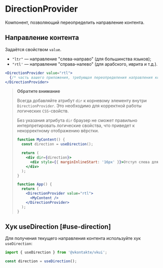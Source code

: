 <Overview>

# DirectionProvider

Компонент, позволяющий переопределить направление контента.

</Overview>

## Направление контента

Задаётся свойством `value`.

- `"ltr"` — направление "слева-направо" (для большинства языков);
- `"rtl'` — направление "справа-налево" (для арабского, иврита и т.д.).

```jsx
<DirectionProvider value="rtl">
  {/* часть вашего приложения, требующая переопределения направления контента */}
</DirectionProvider>
```

> **Обратите внимание**
>
> Всегда добавляйте атрибут `dir` к корневому элементу внутри `DirectionProvider`.
> Это необходимо для корректной работы логических `CSS`-свойств.
>
> Без указания атрибута `dir` браузер не сможет правильно интерпретировать логические свойства,
> что приведет к некорректному отображению вёрстки.
>
> ```jsx {2,13,15}
> function MyContent() {
>   const direction = useDirection();
>
>   return (
>     <div dir={direction}>
>       <div style={{ marginInlineStart: '16px' }}>Отступ слева для LTR и справа для RTL</div>
>     </div>
>   );
> }
>
> function App() {
>   return (
>     <DirectionProvider value="rtl">
>       <MyContent />
>     </DirectionProvider>
>   );
> }
> ```

## Хук useDirection [#use-direction]

Для получения текущего направления контента используйте хук `useDirection`:

```jsx
import { useDirection } from '@vkontakte/vkui';
```

```jsx
const direction = useDirection();
```
